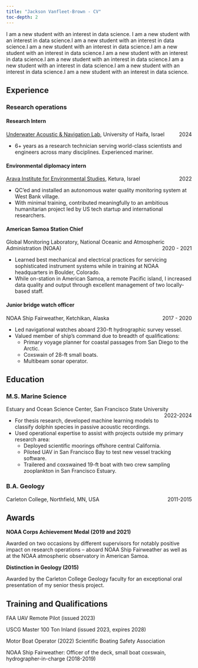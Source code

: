 ```yaml
---
title: "Jackson Vanfleet-Brown - CV"
toc-depth: 2
---
```


I am a new student with an interest in data science. I am a new student with an interest in data science.I am a new student with an interest in data science.I am a new student with an interest in data science.I am a new student with an interest in data science.I am a new student with an interest in data science.I am a new student with an interest in data science.I am a new student with an interest in data science.I am a new student with an interest in data science.I am a new student with an interest in data science.


## Experience

### Research operations

#### Research Intern
[Underwater Acoustic & Navigation Lab](https://sites.google.com/edu.haifa.ac.il/anl/anl), University of Haifa, Israel [2024]{style="float: right;"}

- 6+ years as a research technician serving world-class scientists and engineers across many disciplines. Experienced mariner.


#### Environmental diplomacy intern 
[Arava Institute for Environmental Studies](https://arava.org/), Ketura, Israel [2022]{style="float: right;"}

- QC'ed and installed an autonomous water quality monitoring system at West Bank village.
- With minimal training, contributed meaningfully to an ambitious humanitarian project led by US tech startup and international researchers.

#### American Samoa Station Chief 
Global Monitoring Laboratory, National Oceanic and Atmospheric Administration (NOAA) [2020 - 2021]{style="float: right;"}

- Learned best mechanical and electrical practices for servicing sophisticated instrument systems while in training at NOAA headquarters in Boulder, Colorado.
- While on-station in American Samoa, a remote Pacific island, I increased data quality and output through excellent management of two locally-based staff.

#### Junior bridge watch officer 
NOAA Ship Fairweather, Ketchikan, Alaska [2017 - 2020]{style="float: right;"}

- Led navigational watches aboard 230-ft hydrographic survey vessel.
- Valued member of ship’s command due to breadth of qualifications:
    -   Primary voyage planner for coastal passages from San Diego to the Arctic.
    -   Coxswain of 28-ft small boats.
    -   Multibeam sonar operator.

## Education

### M.S. Marine Science
Estuary and Ocean Science Center, San Francisco State University [2022-2024]{style="float: right;"}

- For thesis research, developed machine learning models to classify dolphin species in passive acoustic recordings.
- Used operational expertise to assist with projects outside my primary research area:
    -   Deployed scientific moorings offshore central California.
    -   Piloted UAV in San Francisco Bay to test new vessel tracking software.
    -   Trailered and coxswained 19-ft boat with two crew sampling zooplankton in San Francisco Estuary.

### B.A. Geology
Carleton College, Northfield, MN, USA [2011-2015]{style="float: right;"}

## Awards

**NOAA Corps Achievement Medal (2019 and 2021)**

Awarded on two occasions by different supervisors for notably positive impact on research operations -- aboard NOAA Ship Fairweather as well as at the NOAA atmospheric observatory in American Samoa.

**Distinction in Geology (2015)**

Awarded by the Carleton College Geology faculty for an exceptional oral presentation of my senior thesis project.

## Training and Qualifications

FAA UAV Remote Pilot (issued 2023)

USCG Master 100 Ton Inland (issued 2023, expires 2028)

Motor Boat Operator (2022) Scientific Boating Safety Association

NOAA Ship Fairweather: Officer of the deck, small boat coxswain, hydrographer-in-charge (2018-2019)
